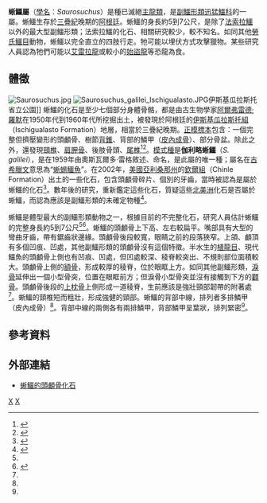 {{Automatic taxobox
| taxon = Saurosuchus
| authority = [[奧斯瓦爾多·雷格|Reig]], 1959
| status = fossil
| fossil_range = {{fossil_range|231.4}}
| image = Saurosuchus BW.jpg
| image_caption = 蜥鱷的想像圖
| type_species = '''伽利略蜥鱷<br>''Saurosuchus galilei'''''
| type_species_authority = Reig, 1959 
}}

'''蜥鱷屬'''（[[學名|學名]]：''Saurosuchus''）是種已滅絕[[主龍類|主龍類]]，是[[副鱷形類|副鱷形類]][[迅猛鱷科|迅猛鱷科]]的一屬。蜥鱷生存於[[三疊紀|三疊紀]]晚期的[[阿根廷|阿根廷]]。蜥鱷的身長約5到7公尺，是除了[[法索拉鱷|法索拉鱷]]以外的最大型副鱷形類；法索拉鱷的化石、相關研究較少，較不知名。如同其他[[勞氏鱷目|勞氏鱷目]]動物，蜥鱷以完全直立的四肢行走。牠可能以埋伏方式攻擊獵物。某些研究人員認為牠們可能以[[艾雷拉龍|艾雷拉龍]]或較小的[[始盜龍|始盜龍]]等恐龍為食。

==體徵==
[[File:Saurosuchus.jpg|thumb]] 
[[File:Saurosuchus_galilei_Ischigualasto.JPG|thumb]]伊斯基瓜拉斯托省立公園]]
蜥鱷的化石是至少七個部分身體骨骼，都是由古生物學家[[阿爾弗雷德·羅默|阿爾弗雷德·羅默]]在1950年代到1960年代所挖掘出土，被發現於阿根廷的[[伊斯基瓜拉斯托組|伊斯基瓜拉斯托組]]（Ischigualasto Formation）地層，相當於三疊紀晚期。[[正模標本|正模標本]]包含：一個完整但擠壓變形的頭顱骨、樹節[[背錐|背錐]]、背部的鱗甲（[[皮內成骨|皮內成骨]]）、部分骨盆。除此之外，還發現[[頸椎|頸椎]]、[[肩胛骨|肩胛骨]]、後肢骨頭、[[尾椎|尾椎]]<ref name=TDA11>{{cite journal |last=Trotteyn |first=M.J. |coauthors=Desojo, J.; and Alcober, O. |year=2011 |title=Nuevo material postcraneano de ''Saurosuchus galilei'' (Archosauria: Crurotarsi) del Triásico Superior del centro-oeste de Argentina |journal=Ameghiniana |volume=48 |issue=1 |pages=13–27}}</ref><ref name=AO00>{{cite journal |last=Alcober |first=O. |year=2000 |title=Redescription of the skull of ''Saurosuchus galilei'' (Archosauria: Rauisuchidae) |journal=Journal of Vertebrate Paleontology |volume=20 |issue=2 |pages=302–316 |doi=10.1671/0272-4634(2000)020[0302:ROTSOS]2.0.CO;2}}</ref>。[[模式種|模式種]]是'''伽利略蜥鱷'''（''S. galilei''），是在1959年由奧斯瓦爾多·雷格敘述、命名，是此屬的唯一種；屬名在[[古希臘文|古希臘文]]意思為“[[蜥蜴|蜥蜴]][[鱷魚|鱷魚]]”。在2002年，[[美國|美國]][[亞利桑那州|亞利桑那州]]的[[欽爾組|欽爾組]]（Chinle Formation）出土的一些化石，包含頭顱骨碎片、個別的牙齒，當時被認為是屬於蜥鱷的化石<ref name=HLK02>{{cite book |last=Heckert |first=A.B. |coauthors=Lucas, S.G.; and Krzyzanowski, S.E. |year=2002 |chapter=The rauisuchian archosaur ''Saurosuchus'' from the Upper Triassic Chinle Group, Southwestern U.S.A., and its biochronological significance |chapter-url=http://libres.uncg.edu/ir/asu/f/Heckert_A_2002_21_The_rauisuchian_archosaur%20.pdf |title=Upper Triassic Stratigraphy and Paleontology |editors=Heckert, A.B.; and Lucas, S.G. (eds.) |publisher=New Mexico Museum of Natural History and Science Bulletin |volume=21 |pages=241–247 |access-date=2013-01-27 |archive-date=2016-03-03 |archive-url=https://web.archive.org/web/20160303184415/http://libres.uncg.edu/ir/asu/f/Heckert_A_2002_21_The_rauisuchian_archosaur%20.pdf |dead-url=no }}</ref>。數年後的研究，重新鑑定這些化石，質疑這些[[北美洲|北美洲]]化石是否屬於蜥鱷，而認為應該是副鱷形類的未確定物種<ref name=IRB05>{{cite book |last=Irmis |first=R.B. |year=2005 |chapter=The vertebrate fauna of the Upper Triassic Chinle Formation in Northern Arizona |chapter-url=http://ist-socrates.berkeley.edu/~irmisr/chinlerev.pdf |title=Guidebook to the Triassic Formations of the Colorado Plateau in northern Arizona: Geology, Paleontology, and History |editors=Nesbitt, S.J.; Parker, W.G.; and Irmis, R.B. (eds.) |publisher=Mesa Southwestern Museum |volume=9 |deadurl=yes |archiveurl=https://web.archive.org/web/20121004035942/http://ist-socrates.berkeley.edu/%7Eirmisr/chinlerev.pdf |archivedate=2012-10-04 |access-date=2013-01-27 }}</ref>。

蜥鱷是體型最大的副鱷形類動物之一，根據目前的不完整化石，研究人員估計蜥鱷的完整身長約5到7公尺<ref name=AO00/><ref name=SWD74>{{cite journal |last=Sill |first=W.D. |year=1974 |title=The anatomy of ''Saurosuchus galilei'' and the relationships of the rauisuchid thecodonts |journal=Bulletin of The Museum of Comparative Zoology |volume=146 |pages=317–362 |url=http://biostor.org/cache/pdf/6e/3f/13/6e3f139e3574b9bb934fd5868d73a9b5.pdf |deadurl=yes |archiveurl=https://web.archive.org/web/20110812130921/http://biostor.org/cache/pdf/6e/3f/13/6e3f139e3574b9bb934fd5868d73a9b5.pdf |archivedate=2011-08-12 |access-date=2013-01-27 }}</ref>。蜥鱷的頭顱骨上下高、左右較扁平。嘴部具有大型的彎曲牙齒，帶有鋸齒狀邊緣。頭顱骨後段較寬，眼睛之前的段落狹窄。上頜、顱頂有多個凹痕、凹處，其他副鱷形類的頭顱骨沒有這個特徵。半水生的[[植龍目|植龍目]]、現代鱷魚的頭顱骨上側也有凹痕、凹處，但凹處較深、稜脊較突出、不規則部位面積較大。頭顱骨上側的[[額骨|額骨]]，形成較厚的稜脊，位於眼眶上方。如同其他副鱷形類，[[淚骨|淚骨]]延伸出一個小型骨突，位置在眼眶前方；但淚骨小型骨突並沒有接觸到下方的[[顴骨|顴骨]]。頭顱骨後段的[[上枕骨|上枕骨]]上側形成一道稜脊，生前應該是強壯頸部韌帶的附著處<ref name=AO00/>。蜥鱷的頸椎短而粗壯，形成強健的頸部。蜥鱷的背部中線，排列者多排鱗甲（皮內成骨）<ref name=TDA11/>。背部中線的兩側各有兩排鱗甲，背部鱗甲呈葉狀，排列緊密<ref name=SWD74/>。

==參考資料==
{{reflist}}

==外部連結==
* [http://digimorph.org/specimens/Saurosuchus_galilei/ 蜥鱷的頭顱骨化石] {{Wayback|url=http://digimorph.org/specimens/Saurosuchus_galilei/ |date=20210415075535 }}
{{taxonbar}}
[[Category:劳氏鳄目|X]]
[[Category:1959年描述的分类群|X]]